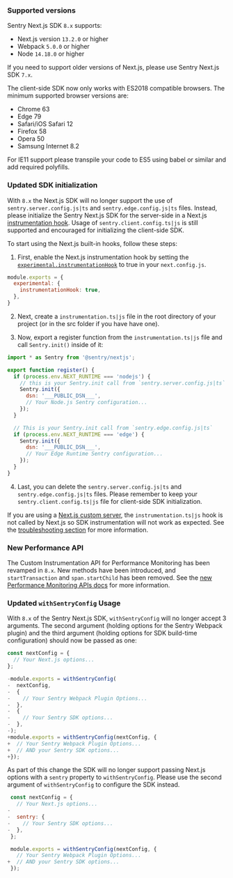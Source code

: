 ### Supported versions

Sentry Next.js SDK `8.x` supports:

- Next.js version `13.2.0` or higher
- Webpack `5.0.0` or higher
- Node `14.18.0` or higher

If you need to support older versions of Next.js, please use Sentry Next.js SDK `7.x`.

The client-side SDK now only works with ES2018 compatible browsers. The minimum supported browser versions are:

- Chrome 63
- Edge 79
- Safari/iOS Safari 12
- Firefox 58
- Opera 50
- Samsung Internet 8.2

For IE11 support please transpile your code to ES5 using babel or similar and add required polyfills.

### Updated SDK initialization

With `8.x` the Next.js SDK will no longer support the use of `sentry.server.config.js|ts` and `sentry.edge.config.js|ts` files. Instead, please initialize the Sentry Next.js SDK for the server-side in a Next.js [instrumentation hook](https://nextjs.org/docs/app/api-reference/file-conventions/instrumentation). Usage of `sentry.client.config.ts|js` is still supported and encouraged for initializing the client-side SDK.

To start using the Next.js built-in hooks, follow these steps:

1. First, enable the Next.js instrumentation hook by setting the [`experimental.instrumentationHook`](https://nextjs.org/docs/app/api-reference/next-config-js/instrumentationHook) to true in your `next.config.js`.

```JavaScript {next.config.js} {2-4}
module.exports = {
  experimental: {
    instrumentationHook: true,
  },
}
```

2. Next, create a `instrumentation.ts|js` file in the root directory of your project (or in the src folder if you have have one).

3. Now, export a register function from the `instrumentation.ts|js` file and call `Sentry.init()` inside of it:

```JavaScript {instrumentation.js}
import * as Sentry from '@sentry/nextjs';

export function register() {
  if (process.env.NEXT_RUNTIME === 'nodejs') {
    // this is your Sentry.init call from `sentry.server.config.js|ts`
    Sentry.init({
      dsn: '___PUBLIC_DSN___',
      // Your Node.js Sentry configuration...
    });
  }

  // This is your Sentry.init call from `sentry.edge.config.js|ts`
  if (process.env.NEXT_RUNTIME === 'edge') {
    Sentry.init({
      dsn: '___PUBLIC_DSN___',
      // Your Edge Runtime Sentry configuration...
    });
  }
}
```

4. Last, you can delete the `sentry.server.config.js|ts` and `sentry.edge.config.js|ts` files. Please remember to keep your `sentry.client.config.ts|js` file for client-side SDK initialization.

<Alert level="warning">

If you are using a [Next.js custom server](https://nextjs.org/docs/pages/building-your-application/configuring/custom-server), the `instrumentation.ts|js` hook is not called by Next.js so SDK instrumentation will not work as expected. See the [troubleshooting section](#nextjs-custom-server) for more information.

</Alert>

### New Performance API

The Custom Instrumentation API for Performance Monitoring has been revamped in `8.x`. New methods have been introduced, and `startTransaction` and `span.startChild` has been removed. See the [new Performance Monitoring APIs docs](./v8-new-performance-api/) for more information.

### Updated `withSentryConfig` Usage

With `8.x` of the Sentry Next.js SDK, `withSentryConfig` will no longer accept 3 arguments. The second argument (holding options for the Sentry Webpack plugin) and the third argument (holding options for SDK build-time configuration) should now be passed as one:

```JavaScript {next.config.js} diff
const nextConfig = {
  // Your Next.js options...
};

-module.exports = withSentryConfig(
-  nextConfig,
-  {
-    // Your Sentry Webpack Plugin Options...
-  },
-  {
-    // Your Sentry SDK options...
-  },
-);
+module.exports = withSentryConfig(nextConfig, {
+  // Your Sentry Webpack Plugin Options...
+  // AND your Sentry SDK options...
+});
```

As part of this change the SDK will no longer support passing Next.js options with a `sentry` property to `withSentryConfig`. Please use the second argument of `withSentryConfig` to configure the SDK instead.

```JavaScript {next.config.js} diff
 const nextConfig = {
   // Your Next.js options...
-
-  sentry: {
-    // Your Sentry SDK options...
-  },
 };

 module.exports = withSentryConfig(nextConfig, {
   // Your Sentry Webpack Plugin Options...
+  // AND your Sentry SDK options...
 });
```
